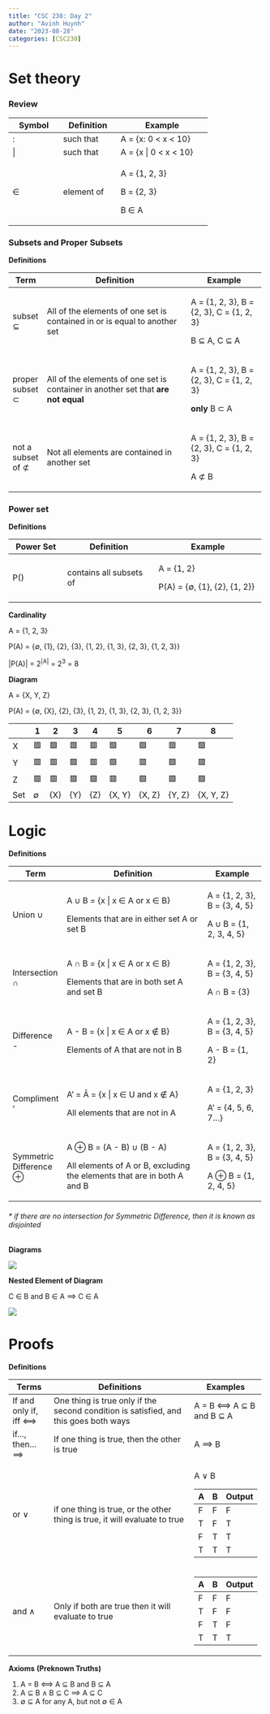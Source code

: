 ---
title: "CSC 230: Day 2"
author: "Avinh Huynh"
date: "2023-08-28"
categories: [CSC230]
---

# Set theory

### Review

+--------------+--------------+-------------------------+
| Symbol       | Definition   | Example                 |
+==============+==============+=========================+
| :            | such that    | A = {x: 0 \< x \< 10}   |
+--------------+--------------+-------------------------+
| \|           | such that    | A = {x \| 0 \< x \< 10} |
+--------------+--------------+-------------------------+
| ∈            | element of   | A = {1, 2, 3}           |
|              |              |                         |
|              |              | B = {2, 3}              |
|              |              |                         |
|              |              | B ∈ A                   |
+--------------+--------------+-------------------------+

### Subsets and Proper Subsets

**Definitions**

+-------------------+-----------------------------------------------------------------------------------+------------------------------------------+
| Term              | Definition                                                                        | Example                                  |
+===================+===================================================================================+==========================================+
| subset ⊆          | All of the elements of one set is contained in or is equal to another set         | A = {1, 2, 3}, B = {2, 3}, C = {1, 2, 3} |
|                   |                                                                                   |                                          |
|                   |                                                                                   | B ⊆ A, C ⊆ A                             |
+-------------------+-----------------------------------------------------------------------------------+------------------------------------------+
| proper subset ⊂   | All of the elements of one set is container in another set that **are not equal** | A = {1, 2, 3}, B = {2, 3}, C = {1, 2, 3} |
|                   |                                                                                   |                                          |
|                   |                                                                                   | **only** B ⊂ A                           |
+-------------------+-----------------------------------------------------------------------------------+------------------------------------------+
| not a subset of ⊄ | Not all elements are contained in another set                                     | A = {1, 2, 3}, B = {2, 3}, C = {1, 2, 3} |
|                   |                                                                                   |                                          |
|                   |                                                                                   | A ⊄ B                                    |
+-------------------+-----------------------------------------------------------------------------------+------------------------------------------+

### Power set

**Definitions**

+---------------+-------------------------+------------------------------+
| Power Set     | Definition              | Example                      |
+===============+=========================+==============================+
| P()           | contains all subsets of | A = {1, 2}                   |
|               |                         |                              |
|               |                         | P(A) = {∅, {1}, {2}, {1, 2}} |
+---------------+-------------------------+------------------------------+

**Cardinality**

A = {1, 2, 3}

P(A) = {∅, {1}, {2}, {3}, {1, 2}, {1, 3}, {2, 3}, {1, 2, 3}}

\|P(A)\| = 2^\|A\|^ = 2^3^ = 8

**Diagram**

A = {X, Y, Z}

P(A) = {∅, {X}, {2}, {3}, {1, 2}, {1, 3}, {2, 3}, {1, 2, 3}}

|     | 1   | 2   | 3   | 4   | 5      | 6      | 7      | 8         |
|-----|-----|-----|-----|-----|--------|--------|--------|-----------|
| X   | 🟥  | 🟩  | 🟥  | 🟥  | 🟩     | 🟩     | 🟥     | 🟩        |
| Y   | 🟥  | 🟥  | 🟩  | 🟥  | 🟩     | 🟥     | 🟩     | 🟩        |
| Z   | 🟥  | 🟥  | 🟥  | 🟩  | 🟥     | 🟩     | 🟩     | 🟩        |
| Set | ∅   | {X} | {Y} | {Z} | {X, Y} | {X, Z} | {Y, Z} | {X, Y, Z} |

# Logic

**Definitions**

+------------------------+-------------------------------------------------------------------------+------------------------------+
| Term                   | Definition                                                              | Example                      |
+========================+=========================================================================+==============================+
| Union ∪                | A ∪ B = {x \| x ∈ A or x ∈ B}                                           | A = {1, 2, 3}, B = {3, 4, 5} |
|                        |                                                                         |                              |
|                        | Elements that are in either set A or set B                              | A ∪ B = {1, 2, 3, 4, 5}      |
+------------------------+-------------------------------------------------------------------------+------------------------------+
| Intersection ∩         | A ∩ B = {x \| x ∈ A or x ∈ B}                                           | A = {1, 2, 3}, B = {3, 4, 5} |
|                        |                                                                         |                              |
|                        | Elements that are in both set A and set B                               | A ∩ B = {3}                  |
+------------------------+-------------------------------------------------------------------------+------------------------------+
| Difference -           | A - B = {x \| x ∈ A or x ∉ B}                                           | A = {1, 2, 3}, B = {3, 4, 5} |
|                        |                                                                         |                              |
|                        | Elements of A that are not in B                                         | A - B = {1, 2}               |
+------------------------+-------------------------------------------------------------------------+------------------------------+
| Compliment '           | A' = Ā = {x \| x ∈ U and x ∉ A}                                         | A = {1, 2, 3}                |
|                        |                                                                         |                              |
|                        | All elements that are not in A                                          | A' = {4, 5, 6, 7...}         |
+------------------------+-------------------------------------------------------------------------+------------------------------+
| Symmetric Difference ⊕ | A ⊕ B = (A - B) ∪ (B - A)                                               | A = {1, 2, 3}, B = {3, 4, 5} |
|                        |                                                                         |                              |
|                        | All elements of A or B, excluding the elements that are in both A and B | A ⊕ B = {1, 2, 4, 5}         |
+------------------------+-------------------------------------------------------------------------+------------------------------+

###### \* if there are no intersection for Symmetric Difference, then it is known as disjointed

**Diagrams**

![](A-Venn-diagram-of-unions-and-intersections-for-two-sets-A-and-B-and-their-complements.png)

**Nested Element of Diagram**

C ∈ B and B ∈ A ⟹ C ∈ A

![](RQ2xL.png)

# Proofs

**Definitions**

+-----------------------+--------------------------------------------------------------------------------------+-------------------------+
| Terms                 | Definitions                                                                          | Examples                |
+=======================+======================================================================================+=========================+
| If and only if, iff ⟺ | One thing is true only if the second condition is satisfied, and this goes both ways | A = B ⟺ A ⊆ B and B ⊆ A |
+-----------------------+--------------------------------------------------------------------------------------+-------------------------+
| if..., then... ⟹      | If one thing is true, then the other is true                                         | A ⟹ B                   |
+-----------------------+--------------------------------------------------------------------------------------+-------------------------+
| or ∨                  | if one thing is true, or the other thing is true, it will evaluate to true           | A ∨ B                   |
|                       |                                                                                      |                         |
|                       |                                                                                      | | A   | B   | Output |  |
|                       |                                                                                      | |-----|-----|--------|  |
|                       |                                                                                      | | F   | F   | F      |  |
|                       |                                                                                      | | T   | F   | T      |  |
|                       |                                                                                      | | F   | T   | T      |  |
|                       |                                                                                      | | T   | T   | T      |  |
+-----------------------+--------------------------------------------------------------------------------------+-------------------------+
| and ∧                 | Only if both are true then it will evaluate to true                                  | | A   | B   | Output |  |
|                       |                                                                                      | |-----|-----|--------|  |
|                       |                                                                                      | | F   | F   | F      |  |
|                       |                                                                                      | | T   | F   | F      |  |
|                       |                                                                                      | | F   | T   | F      |  |
|                       |                                                                                      | | T   | T   | T      |  |
+-----------------------+--------------------------------------------------------------------------------------+-------------------------+

**Axioms** **(Preknown Truths)**

1.  A = B ⟺ A ⊆ B and B ⊆ A
2.  A ⊆ B ∧ B ⊆ C ⟹ A ⊆ C
3.  ∅ ⊆ A for any A, but not ∅ ∈ A
